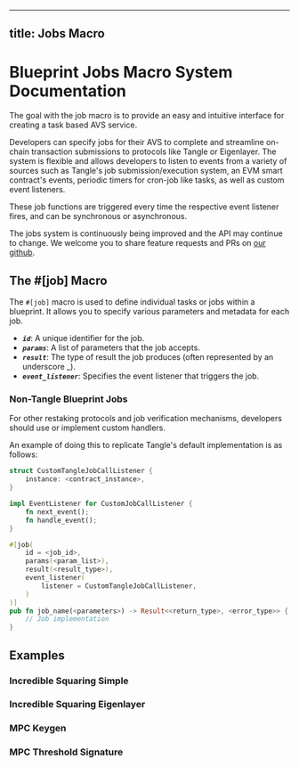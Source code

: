 
---

## title: Jobs Macro

# Blueprint Jobs Macro System Documentation

The goal with the job macro is to provide an easy and intuitive interface for creating a task based AVS service.

Developers can specify jobs for their AVS to complete and streamline on-chain transaction submissions to protocols like
Tangle or Eigenlayer. The system is flexible and allows developers to listen to events from a variety of sources such
as Tangle's job submission/execution system, an EVM smart contract's events, periodic timers for cron-job like tasks,
as well as custom event listeners.

These job functions are triggered every time the respective event listener fires, and can be synchronous or asynchronous.

The jobs system is continuously being improved and the API may continue to change.
We welcome you to share feature requests and PRs on [our github](https://github.com/tangle-network/gadget/issues).

## The #[job] Macro

The `#[job]` macro is used to define individual tasks or jobs within a blueprint. It allows you to specify various parameters and metadata for each job.

<GithubFileReaderDisplay 
  url="https://github.com/tangle-network/blueprint-template/blob/main/src/lib.rs"
  fromLine={16}
  toLine={32}
  title="Example Job Macro Usage"
/>

- **_`id`_**: A unique identifier for the job.
- **_`params`_**: A list of parameters that the job accepts.
- **_`result`_**: The type of result the job produces (often represented by an underscore \_).
- **_`event_listener`_**: Specifies the event listener that triggers the job.

### Non-Tangle Blueprint Jobs

For other restaking protocols and job verification mechanisms, developers should use or implement custom handlers.

An example of doing this to replicate Tangle's default implementation is as follows:

```rust
struct CustomTangleJobCallListener {
    instance: <contract_instance>,
}

impl EventListener for CustomJobCallListener {
    fn next_event();
    fn handle_event();
}

#[job(
    id = <job_id>,
    params(<param_list>),
    result(<result_type>),
    event_listener(
        listener = CustomTangleJobCallListener,
    )
)]
pub fn job_name(<parameters>) -> Result<<return_type>, <error_type>> {
    // Job implementation
}
```

## Examples

### Incredible Squaring Simple

<GithubFileReaderDisplay 
  url="https://github.com/tangle-network/gadget/blob/main/blueprints/incredible-squaring/src/lib.rs"
  fromLine={9}
  toLine={21}
  title="Example Simple Squaring Job"
/>

### Incredible Squaring Eigenlayer

### MPC Keygen

<GithubFileReaderDisplay 
  url="https://github.com/tangle-network/frost-blueprint/blob/main/src/keygen.rs"
  fromLine={49}
  toLine={122}
  title="Example FROST Keygen Job"
/>

### MPC Threshold Signature

<GithubFileReaderDisplay 
  url="https://github.com/tangle-network/frost-blueprint/blob/main/src/sign.rs"
  fromLine={54}
  toLine={123}
  title="Example FROST Signing Job"
/>
